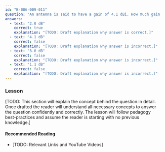 ```yaml
---
id: "B-006-009-011"
question: "An antenna is said to have a gain of 4.1 dBi. How much gain is this over a half-wave dipole antenna?"
answers:
  - text: "2.0 dB"
    correct: true
    explanation: "[TODO: Draft explanation why answer is correct.]"
  - text: "4.1 dB"
    correct: false
    explanation: "[TODO: Draft explanation why answer is incorrect.]"
  - text: "3.0 dB"
    correct: false
    explanation: "[TODO: Draft explanation why answer is incorrect.]"
  - text: "1.1 dB"
    correct: false
    explanation: "[TODO: Draft explanation why answer is incorrect.]"
---
```


### Lesson

[TODO: This section will explain the concept behind the question in detail. Once drafted the reader will understand all necessary concepts to answer the question confidently and correctly. The lesson will follow pedagogy best-practices and assume the reader is starting with no previous knowledge.]

#### Recommended Reading

- [TODO: Relevant Links and YouTube Videos]
